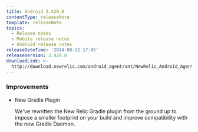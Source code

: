 ```yaml
---
title: Android 3.429.0
contentType: releaseNote
template: releaseNote
topics:
  - Release notes
  - Mobile release notes
  - Android release notes
releaseDateTime: '2014-08-22 17:45'
releaseVersion: 3.429.0
downloadLink: >-
  http://download.newrelic.com/android_agent/ant/NewRelic_Android_Agent_3.429.0.zip
---
```


### Improvements

* New Gradle Plugin

  We've rewritten the New Relic Gradle plugin from the ground up to impose a smaller footprint on your build and improve compatibility with the new Gradle Daemon.

